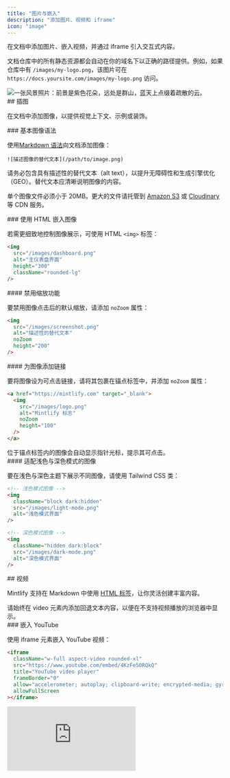 ```yaml
---
title: "图片与嵌入"
description: "添加图片、视频和 iframe"
icon: "image"
---
```


在文档中添加图片、嵌入视频，并通过 iframe 引入交互式内容。

文档仓库中的所有静态资源都会自动在你的域名下以正确的路径提供。例如，如果仓库中有 `/images/my-logo.png`，该图片可在 `https://docs.yoursite.com/images/my-logo.png` 访问。

<Frame>
  <img className="rounded-xl" src="https://mintlify-assets.b-cdn.net/bigbend.jpg" alt="一张风景照片：前景是紫色花朵，远处是群山，蓝天上点缀着疏散的云。" />
</Frame>

<div id="images">
  ## 插图
</div>

在文档中添加图像，以提供视觉上下文、示例或装饰。

<div id="basic-image-syntax">
  ### 基本图像语法
</div>

使用[Markdown 语法](https://www.markdownguide.org/basic-syntax/#images)向文档添加图像：

```mdx
![描述图像的替代文本](/path/to/image.png)
```

<Tip>
  请务必包含具有描述性的替代文本（alt text），以提升无障碍性和生成引擎优化（GEO）。替代文本应清晰说明图像的内容。
</Tip>

单个图像文件必须小于 20MB。更大的文件请托管到 [Amazon S3](https://aws.amazon.com/s3) 或 [Cloudinary](https://cloudinary.com) 等 CDN 服务。

<div id="html-image-embeds">
  ### 使用 HTML 嵌入图像
</div>

若需更细致地控制图像展示，可使用 HTML `<img>` 标签：

```html
<img 
  src="/images/dashboard.png" 
  alt="主仪表盘界面"
  height="300"
  className="rounded-lg"
/>
```

<div id="disable-zoom-functionality">
  #### 禁用缩放功能
</div>

要禁用图像点击后的默认缩放，请添加 `noZoom` 属性：

```html highlight="4"
<img 
  src="/images/screenshot.png" 
  alt="描述性的替代文本"
  noZoom 
  height="200"
/>
```

<div id="link-images">
  #### 为图像添加链接
</div>

要将图像设为可点击链接，请将其包裹在锚点标签中，并添加 `noZoom` 属性：

```html
<a href="https://mintlify.com" target="_blank">
  <img 
    src="/images/logo.png" 
    alt="Mintlify 标志"
    noZoom 
    height="100"
  />
</a>
```

<Note>
  位于锚点标签内的图像会自动显示指针光标，提示其可点击。
</Note>

<div id="light-and-dark-mode-images">
  #### 适配浅色与深色模式的图像
</div>

要在浅色与深色主题下展示不同图像，请使用 Tailwind CSS 类：

```html
<!-- 浅色模式图像 -->
<img 
  className="block dark:hidden" 
  src="/images/light-mode.png" 
  alt="浅色模式界面"
/>

<!-- 深色模式图像 -->
<img 
  className="hidden dark:block" 
  src="/images/dark-mode.png" 
  alt="深色模式界面"
/>
```

<div id="videos">
  ## 视频
</div>

Mintlify 支持在 Markdown 中使用 [HTML 标签](https://www.markdownguide.org/basic-syntax/#html)，让你灵活创建丰富内容。

<Tip>
  请始终在 video 元素内添加回退文本内容，以便在不支持视频播放的浏览器中显示。
</Tip>

<div id="youtube-embeds">
  ### 嵌入 YouTube
</div>

使用 iframe 元素嵌入 YouTube 视频：

```html
<iframe
  className="w-full aspect-video rounded-xl"
  src="https://www.youtube.com/embed/4KzFe50RQkQ"
  title="YouTube video player"
  frameBorder="0"
  allow="accelerometer; autoplay; clipboard-write; encrypted-media; gyroscope; picture-in-picture"
  allowFullScreen
></iframe>
```

<Frame>
  <iframe className="w-full aspect-video rounded-xl" src="https://www.youtube.com/embed/4KzFe50RQkQ" title="YouTube video player" frameBorder="0" allow="accelerometer; autoplay; clipboard-write; encrypted-media; gyroscope; picture-in-picture" allowFullScreen />
</Frame>

<div id="self-hosted-videos">
  ### 自托管视频
</div>

对于自托管的视频内容，请使用 HTML `<video>` 元素：

```html
<video
  controls
  className="w-full aspect-video rounded-xl"
  src="link-to-your-video.com"
></video>
```

<div id="autoplay-videos">
  ### 自动播放视频
</div>

如需自动播放视频，请使用：

```html
<video
  autoPlay
  muted
  loop
  playsInline
  className="w-full aspect-video rounded-xl"
  src="/videos/demo.mp4"
></video>
```

<Note>
  使用 JSX 语法时，复合词属性应写为驼峰式：`autoPlay`、`playsInline`、`allowFullScreen`。
</Note>

<div id="iframes">
  ## iframes
</div>

使用 iframe 元素嵌入外部内容：

```html
<iframe 
  src="https://example.com/embed" 
  title="Embedded content"
  className="w-full h-96 rounded-xl"
></iframe>
```

<div id="related-resources">
  ## 相关资源
</div>

<Card title="Frame 组件参考" icon="frame" horizontal href="/zh/components/frames">
  了解如何使用 Frame 组件呈现图像。
</Card>
